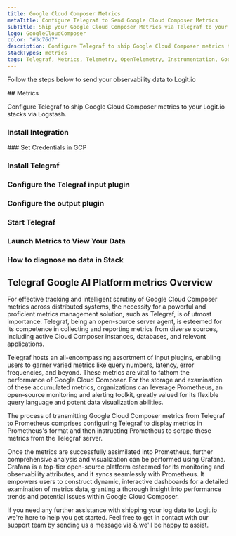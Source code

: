 ```yaml
---
title: Google Cloud Composer Metrics
metaTitle: Configure Telegraf to Send Google Cloud Composer Metrics
subTitle: Ship your Google Cloud Composer Metrics via Telegraf to your Logit.io Stack
logo: GoogleCloudComposer
color: "#3c76d7"
description: Configure Telegraf to ship Google Cloud Composer metrics to Logit.io. Get started using our Telegraf Google Cloud Composer metrics example configuration.
stackTypes: metrics
tags: Telegraf, Metrics, Telemetry, OpenTelemetry, Instrumentation, Google Cloud Composer, Workflow Orchestration, Cloud Computing
---
```


Follow the steps below to send your observability data to Logit.io

<Steps>
  ## Metrics

  Configure Telegraf to ship Google Cloud Composer metrics to your Logit.io stacks via Logstash.
  
  ### Install Integration
  <InstallIntegration/>
  ### Set Credentials in GCP

  <SetGCPCredentials intro="Google Cloud Composer, a managed workflow orchestration service in Google Cloud, enables developers to author, schedule, and monitor pipelines."/>
  
  ### Install Telegraf

  <InstallTelegraf />

  ### Configure the Telegraf input plugin

  <TelegrafStackDriverInput metric_type="composer.googleapis.com"/>

  ### Configure the output plugin

  <TelegrafOutputPlugin />

  ### Start Telegraf

  <StartTelegraf />

  ### Launch Metrics to View Your Data

  <LaunchVisualizer type="metrics" />

  ### How to diagnose no data in Stack

  <DiagnoseNoData />
</Steps>

## Telegraf Google AI Platform metrics Overview

For effective tracking and intelligent scrutiny of Google Cloud Composer metrics across distributed systems, 
the necessity for a powerful and proficient metrics management solution, such as Telegraf, is of utmost importance. 
Telegraf, being an open-source server agent, is esteemed for its competence in collecting and reporting metrics 
from diverse sources, including active Cloud Composer instances, databases, and relevant applications.

Telegraf hosts an all-encompassing assortment of input plugins, enabling users to garner varied metrics like 
query numbers, latency, error frequencies, and beyond. These metrics are vital to fathom the performance of 
Google Cloud Composer. For the storage and examination of these accumulated metrics, organizations can 
leverage Prometheus, an open-source monitoring and alerting toolkit, greatly valued for its flexible query 
language and potent data visualization abilities.

The process of transmitting Google Cloud Composer metrics from Telegraf to Prometheus comprises configuring 
Telegraf to display metrics in Prometheus's format and then instructing Prometheus to scrape these metrics 
from the Telegraf server.

Once the metrics are successfully assimilated into Prometheus, further comprehensive analysis and 
visualization can be performed using Grafana. Grafana is a top-tier open-source platform esteemed 
for its monitoring and observability attributes, and it syncs seamlessly with Prometheus. It 
empowers users to construct dynamic, interactive dashboards for a detailed examination of metrics 
data, granting a thorough insight into performance trends and potential issues within Google Cloud Composer.

If you need any further assistance with shipping your log data to Logit.io we're here to help you get started. 
Feel free to get in contact with our support team by sending us a message via <IntercomButton text="live chat" /> & we'll be happy to assist.